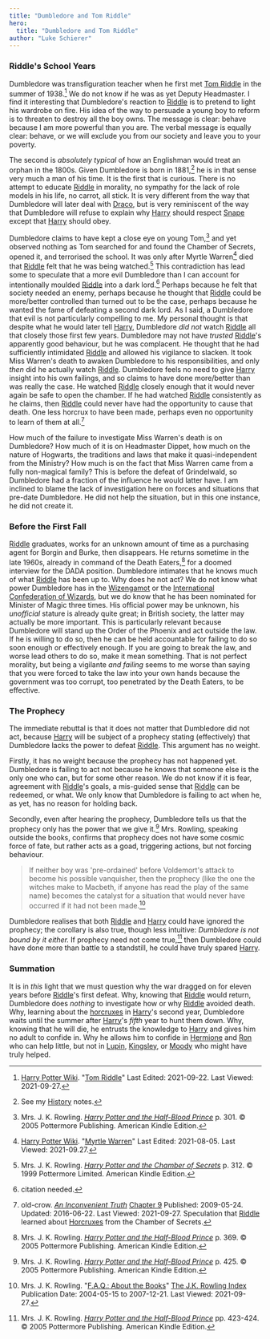 ```yaml
---
title: "Dumbledore and Tom Riddle"
hero:
  title: "Dumbledore and Tom Riddle"
author: "Luke Schierer"
---
```


### Riddle's School Years

Dumbledore was transfiguration teacher when he first met [Tom Riddle][TMR1]
in the summer of 1938.[^20210927-5] We do not know if he was as yet Deputy
Headmaster.  I find it interesting that Dumbledore's reaction to [Riddle][TMR1] is
to pretend to light his wardrobe on fire.  His idea of the way to persuade a
young boy to reform is to threaten to destroy all the boy owns.  The message is
clear: behave because I am more powerful than you are.  The verbal message is
equally clear: behave, or we will exclude you from our society and leave you to
your poverty.

The second is *absolutely typical* of how an Englishman would treat an orphan in
the 1800s.  Given Dumbledore is born in 1881,[^20210927-6] he is in that sense
very much a man of his time.  It is the first that is curious.  There is no
attempt to educate [Riddle][TMR1] in morality, no sympathy for the lack of role
models in his life, no carrot, all stick.  It is very different from the way
that Dumbledore will later deal with [Draco], but is very reminiscent of the
way that Dumbledore will refuse to explain why [Harry] should respect
[Snape] except that [Harry] should obey.

Dumbledore claims to have kept a close eye on young Tom,[^20210927-7] and yet
observed nothing as Tom searched for and found the Chamber of Secrets, opened
it, and terrorised the school.  It was only after Myrtle Warren[^20210927-8]
died that [Riddle][TMR1] felt that he was being watched.[^20210927-9]  This
contradiction has lead some to speculate that a more evil Dumbledore than I can
account for intentionally moulded [Riddle][TMR1] into a dark lord.[^20210927-10]
Perhaps because he felt that society needed an enemy, perhaps because he thought
that [Riddle][TMR1] could be more/better controlled than turned out to be the case,
perhaps because he wanted the fame of defeating a second dark lord.  As I said,
a Dumbledore that evil is not particularly compelling to me.  My personal
thought is that despite what he would later tell [Harry], Dumbledore *did not*
watch [Riddle][TMR1] all that closely those first few years.  Dumbledore may not
have *trusted* [Riddle][TMR1]'s apparently good behaviour, but he was complacent.
He thought that he had sufficiently intimidated [Riddle][TMR1] and allowed his
vigilance to slacken.  It took Miss Warren's death to awaken Dumbledore to his
responsibilities, and only *then* did he actually watch [Riddle][TMR1].  Dumbledore
feels no need to give [Harry] insight into his own failings, and so claims to
have done more/better than was really the case.  He watched [Riddle][TMR1] closely
enough that it would never again be safe to open the chamber.  If he had watched
[Riddle][TMR1] consistently as he claims, then [Riddle][TMR1] could never have had the
opportunity to cause that death.  One less horcrux to have been made, perhaps
even no opportunity to learn of them at all.[^20210927-11]

How much of the failure to investigate Miss Warren's death is on Dumbledore?
How much of it is on Headmaster Dippet, how much on the nature of Hogwarts, the
traditions and laws that make it quasi-independent from the Ministry?  How much
is on the fact that Miss Warren came from a fully non-magical family?  This is
before the defeat of Grindelwald, so Dumbledore had a fraction of the influence
he would latter have.  I am inclined to blame the lack of investigation here on
forces and situations that pre-date Dumbledore.  He did not help the situation,
but in this one instance, he did not create it.

### Before the First Fall

[Riddle][TMR1] graduates, works for an unknown amount of time as a purchasing agent
for Borgin and Burke, then disappears.  He returns sometime in the late 1960s,
already in command of the Death Eaters,[^20210927-12] for a doomed interview for
the DADA position.  Dumbledore intimates that he knows much of what [Riddle][TMR1]
has been up to.  Why does he not act?  We do not know what power Dumbledore has
in the [Wizengamot][Culture] or the [International Confederation of
Wizards][ICW], but we do know that he has been nominated for Minister of Magic
three times.  His official power may be unknown, his *unofficial* stature is
already quite great; in British society, the latter may actually be more
important.  This is particularly relevant because Dumbledore will stand up the
Order of the Phoenix and act outside the law.  If he is willing to do so, then
he can be held accountable for failing to do so soon enough or effectively
enough.  If you are going to break the law, and worse lead others to do so, make
it mean something.  That is not perfect morality, but being a vigilante *and
failing* seems to me worse than saying that you were forced to take the law into
your own hands because the government was too corrupt, too penetrated by the
Death Eaters, to be effective.

### The Prophecy

The immediate rebuttal is that it does not matter that Dumbledore did not act,
because [Harry] will be subject of a prophecy stating (effectively) that
Dumbledore lacks the power to defeat [Riddle][TMR1].  This argument has no weight.

Firstly, it has no weight because the prophecy has not happened yet.  Dumbledore
is failing to act not because he knows that someone else is the only one who
can, but for some other reason.  We do not know if it is fear, agreement with
[Riddle][TMR1]'s goals, a mis-guided sense that [Riddle][TMR1] can be redeemed, or what.
We only know that Dumbledore is failing to act when he, as yet, has no reason
for holding back.

Secondly, even after hearing the prophecy, Dumbledore tells us that the prophecy
only has the power that we give it.[^20210927-13]  Mrs. Rowling, speaking
outside the books, confirms that prophecy does not have some cosmic force of
fate, but rather acts as a goad, triggering actions, but not forcing behaviour.

> If neither boy was 'pre-ordained' before Voldemort's attack to become his
> possible vanquisher, then the prophecy (like the one the witches make to
> Macbeth, if anyone has read the play of the same name) becomes the catalyst
> for a situation that would never have occurred if it had not been
> made.[^20210927-14]

Dumbledore realises that both [Riddle][TMR1] and [Harry] could have ignored the
prophecy; the corollary is also true, though less intuitive: *Dumbledore is not
bound by it either.*  If prophecy need not come true,[^20210927-15] then
Dumbledore could have done more than battle to a standstill, he could have truly
spared [Harry].

### Summation

It is in *this* light that we must question why the war
dragged on for eleven years before [Riddle][TMR1]'s first defeat.  Why, knowing that
[Riddle][TMR1] would return, Dumbledore does *nothing* to investigate how or why
[Riddle][TMR1] avoided death.  Why, learning about the [horcruxes] in [Harry]'s
second year, Dumbledore waits until the summer after [Harry]'s *fifth* year to
hunt them down.  Why, knowing that he will die, he entrusts the knowledge to
[Harry] and gives him no adult to confide in.  Why he allows him to confide in
[Hermione] and [Ron] who can help little, but not in [Lupin], [Kingsley], or
[Moody] who might have truly helped.

[^20210927-14]: Mrs. J. K. Rowling.
    "[F.A.Q.: About the Books](https://www.rowlingindex.org/work/faq1web/)"
    [The J.K. Rowling Index](https://www.rowlingindex.org/)
    Publication Date: 2004-05-15 to 2007-12-21. Last Viewed: 2021-09-27.

[^20210927-15]: Mrs. J. K. Rowling.
    _[Harry Potter and the Half-Blood Prince]_
    pp. 423-424. © 2005 Pottermore Publishing. American Kindle Edition.

[Harry Potter and the Half-Blood Prince]: https://www.goodreads.com/book/show/1.Harry_Potter_and_the_Half_Blood_Prince

[^20210927-13]: Mrs. J. K. Rowling.
    _[Harry Potter and the Half-Blood Prince]_
    p. 425. © 2005 Pottermore Publishing. American Kindle Edition.

[^20210927-12]: Mrs. J. K. Rowling.
    _[Harry Potter and the Half-Blood Prince]_
    p. 369. © 2005 Pottermore Publishing. American Kindle Edition.

[^20210927-11]: old-crow.
    _[An Inconvenient Truth](https://www.fanfiction.net/s/5084287)_
    [Chapter 9](https://www.fanfiction.net/s/5084287/9/An-Inconvenient-Truth)
    Published: 2009-05-24. Updated: 2016-06-22. Last Viewed: 2021-09-27.
    Speculation that [Riddle][TMR1] learned about [Horcruxes] from the Chamber of
    Secrets.

[^20210927-10]: citation needed.

[^20210927-9]: Mrs. J. K. Rowling.
    _[Harry Potter and the Chamber of Secrets]_
    p. 312. © 1999 Pottermore Limited. American Kindle Edition.

[Harry Potter and the Chamber of Secrets]: https://www.goodreads.com/book/show/15881.Harry_Potter_and_the_Chamber_of_Secrets

[^20210927-8]: [Harry Potter Wiki](https://harrypotter.fandom.com).
    "[Myrtle Warren](https://harrypotter.fandom.com/wiki/Myrtle_Warren)"
    Last Edited: 2021-08-05. Last Viewed: 2021-09.27.

[^20210927-7]: Mrs. J. K. Rowling.
    _[Harry Potter and the Half-Blood Prince]_
    p. 301. © 2005 Pottermore Publishing. American Kindle Edition.

[^20210927-5]: [Harry Potter Wiki](https://harrypotter.fandom.com).
    "[Tom Riddle](https://harrypotter.fandom.com/wiki/Tom_Riddle)"
    Last Edited: 2021-09-22. Last Viewed: 2021-09-27.

[^20210927-6]: See my [History] notes.

[Culture]: <../../../../culture>

[ICW]: <../../../../culture>

[History]: <../../../../history>

[horcruxes]: <../../../../magic/dark/horcruxes/>

[Horcruxes]: <../../../../magic/dark/horcruxes/>

[Lupin]: <../../../lupin/remus_john>

[Kingsley]: <../../../shacklebolt/kingsley/>

[Moody]: <../../../people/moody/>

[TMR1]: <../../../riddle/tom_marvolo>

[Harry]: <../../../potter/harry_james>

[Hermione]: <../../../granger/hermione_jean>

[Ron]: <../../../weasley/ronald_bilius>

[Bill]: <../../../weasley/william_arthur>

[Draco]: <../../../malfoy/draco_lucius/>

[Snape]: <../../../snape/severus/>
